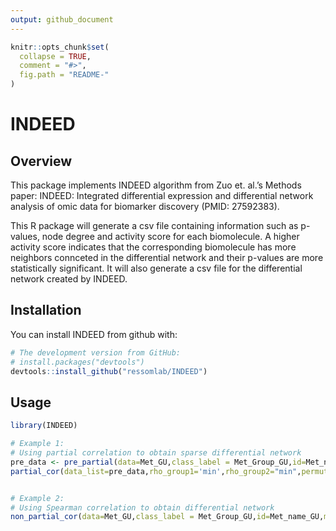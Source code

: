```yaml
---
output: github_document
---
```


<!-- README.md is generated from README.Rmd. Please edit that file -->

```r
knitr::opts_chunk$set(
  collapse = TRUE,
  comment = "#>",
  fig.path = "README-"
)
```

# INDEED
## Overview


This package implements INDEED algorithm from Zuo et. al.'s Methods paper: INDEED: Integrated differential expression and differential network analysis of omic data for biomarker discovery (PMID: 27592383). 

This R package will generate a csv file containing information such as p-values, node degree and activity score for each biomolecule. A higher activity score indicates that the corresponding biomolecule has more neighbors connceted in the differential network and their p-values are more statistically significant. It will also generate a csv file for the differential network created by INDEED. 

## Installation

You can install INDEED from github with:

```r
# The development version from GitHub:
# install.packages("devtools")
devtools::install_github("ressomlab/INDEED")
```

## Usage


```r
library(INDEED)

# Example 1:
# Using partial correlation to obtain sparse differential network
pre_data <- pre_partial(data=Met_GU,class_label = Met_Group_GU,id=Met_name_GU)
partial_cor(data_list=pre_data,rho_group1='min',rho_group2="min",permutation = 1000,p_val=pvalue_M_GU)


# Example 2:
# Using Spearman correlation to obtain differential network
non_partial_cor(data=Met_GU,class_label = Met_Group_GU,id=Met_name_GU,method="spearman")
```


